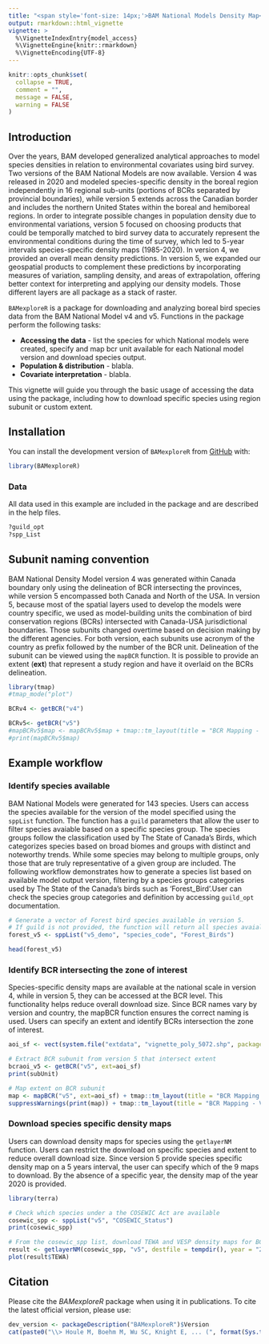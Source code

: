 ```yaml
---
title: "<span style='font-size: 14px;'>BAM National Models Density Map</span><br><strong>Accessing the data</strong>"
output: rmarkdown::html_vignette
vignette: >
  %\VignetteIndexEntry{model_access}
  %\VignetteEngine{knitr::rmarkdown}
  %\VignetteEncoding{UTF-8}
---
```



```r
knitr::opts_chunk$set(
  collapse = TRUE,
  comment = "",
  message = FALSE,
  warning = FALSE
)
```



## Introduction
Over the years, BAM developed generalized analytical approaches to model species densities in relation to environmental covariates using bird survey. Two versions of the BAM National Models are now available. Version 4 was released in 2020 and modeled species-specific density in the boreal region independently in 16 regional sub-units (portions of BCRs separated by provincial boundaries), while version 5 extends across the Canadian border and includes the northern United States within the boreal and hemiboreal regions. In order to integrate possible changes in population density due to environmental variations, version 5 focused on choosing products that could be temporally matched to bird survey data to accurately represent the environmental conditions during the time of survey, which led to 5-year intervals species-specific density maps (1985-2020). In version 4, we provided an overall mean density predictions. In version 5, we expanded our geospatial products to complement these predictions by incorporating measures of variation, sampling density, and areas of extrapolation, offering better context for interpreting and applying our density models. Those different layers are all package as a stack of raster. 


`BAMexploreR` is a package for downloading and analyzing boreal bird species data from the BAM National Model v4 and v5. Functions in the package perform the following tasks:

- **Accessing the data** - list the species for which National models were created, specify and map bcr unit available for each National model version and download species output.
- **Population & distribution** - blabla.
- **Covariate interpretation** - blabla.
 
This vignette will guide you through the basic usage of accessing the data using the package, including how to download specific species using region subunit or custom extent.

## Installation

You can install the development version of `BAMexploreR` from [GitHub](https://github.com/) with:

```r
library(BAMexploreR)
```

### Data
All data used in this example are included in the package and are described in the help files.
```r
?guild_opt
?spp_List

```

## Subunit naming convention
BAM National Density Model version 4 was generated within Canada boundary only using the delineation of BCR intersecting the provinces, while version 5 encompassed both Canada and North of the USA. In version 5, because most of the spatial layers used to develop the models were country specific, we used as model-building units the combination of bird conservation regions (BCRs) intersected with Canada-USA jurisdictional boundaries. Those subunits changed overtime based on decision making by the different agencies. For both version, each subunits use acronym of the country as prefix followed by the number of the BCR unit. Delineation of the subunit can be viewed using the `mapBCR` function. It is possible to provide an extent (**ext**) that represent a study region and have it overlaid on the BCRs delineation.

```r

library(tmap)
#tmap_mode("plot")

BCRv4 <- getBCR("v4") 

BCRv5<- getBCR("v5")
#mapBCRv5$map <- mapBCRv5$map + tmap::tm_layout(title = "BCR Mapping - Version 5", title.position = c("center", "top"))
#print(mapBCRv5$map) 

```

## Example workflow

### Identify species available
BAM National Models were generated for 143 species. Users can access the species available for the version of the model specified using the `sppList` function. The function has a `guild` parameters that allow the user to filter species avaiable based on a specific species group. The species groups follow the classification used by The State of Canada's Birds, which categorizes species based on broad biomes and groups with distinct and noteworthy trends. While some species may belong to multiple groups, only those that are truly representative of a given group are included. The following workflow demonstrates how to generate a species list based on available model output version, filtering by a species groups categories used by The State of the Canada's birds such as 'Forest_Bird'.User can check the species group categories and definition by accessing `guild_opt` documentation. 


```r
# Generate a vector of Forest bird species available in version 5. 
# If guild is not provided, the function will return all species avaialble for a specific version of the model.
forest_v5 <- sppList("v5_demo", "species_code", "Forest_Birds")

head(forest_v5)

```

### Identify BCR intersecting the zone of interest
Species-specific density maps are available at the national scale in version 4, while in version 5, they can be accessed at the BCR level. This functionality helps reduce overall download size. Since BCR names vary by version and country, the mapBCR function ensures the correct naming is used. Users can specify an extent and identify BCRs intersection the zone of interest. 

```r
aoi_sf <- vect(system.file("extdata", "vignette_poly_5072.shp", package = "BAMexploreR"))

# Extract BCR subunit from version 5 that intersect extent
bcraoi_v5 <- getBCR("v5", ext=aoi_sf) 
print(subUnit)

# Map extent on BCR subunit
map <- mapBCR("v5", ext=aoi_sf) + tmap::tm_layout(title = "BCR Mapping - Version 4", title.position = c("center", "top"))
suppressWarnings(print(map)) + tmap::tm_layout(title = "BCR Mapping - Version 4", title.position = c("center", "top"))
```

### Download species specific density maps

Users can download density maps for species using the `getlayerNM` function. Users can restrict the download on specific species and extent to reduce overall download size. Since version 5 provide species specific density map on a 5 years interval, the user can specify which of the 9 maps to download. By the absence of a specific year, the density map of the year 2020 is provided. 


```r
library(terra)

# Check which species under a the COSEWIC Act are available
cosewic_spp <- sppList("v5", "COSEWIC_Status")
print(cosewic_spp)

# From the cosewic_spp list, download TEWA and VESP density maps for BCRs intersecting user AOI for the year 2010.
result <- getlayerNM(cosewic_spp, "v5", destfile = tempdir(), year = "2010", bcrNM=bcraoi_v5)
plot(result$TEWA)
```

## Citation

Please cite the _BAMexploreR_ package when using it in publications. To cite the latest official version, please use:


```r
dev_version <- packageDescription("BAMexploreR")$Version
cat(paste0("\\> Houle M, Boehm M, Wu SC, Knight E, ... (", format(Sys.time(), "%Y"),"). BAMexploreR: Evaluating boreal birds density in Canada using R. R package version ", dev_version, ". Available at https://github.com/borealbirds/BAMexploreR\n"))
```



